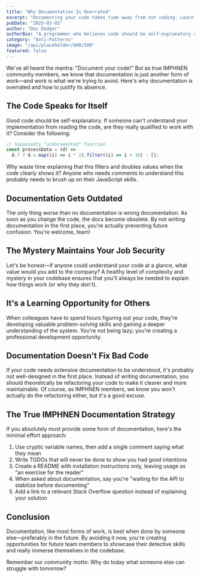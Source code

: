 ```yaml
---
title: "Why Documentation Is Overrated"
excerpt: "Documenting your code takes time away from not coding. Learn why future you (or someone else) should figure it out themselves."
pubDate: "2025-03-02"
author: "Doc Dodger"
authorBio: "A programmer who believes code should be self-explanatory and that the struggle of figuring things out builds character."
category: "Anti-Patterns"
image: "/api/placeholder/800/500"
featured: false
---
```


We've all heard the mantra: "Document your code!" But as true IMPHNEN community members, we know that documentation is just another form of work—and work is what we're trying to avoid. Here's why documentation is overrated and how to justify its absence.

## The Code Speaks for Itself

Good code should be self-explanatory. If someone can't understand your implementation from reading the code, are they really qualified to work with it? Consider the following:

```javascript
// Supposedly "undocumented" function
const processData = (d) =>
  d.f ? d.v.map((i) => i * 2).filter((i) => i > 10) : [];
```

Why waste time explaining that this filters and doubles values when the code clearly shows it? Anyone who needs comments to understand this probably needs to brush up on their JavaScript skills.

## Documentation Gets Outdated

The only thing worse than no documentation is wrong documentation. As soon as you change the code, the docs become obsolete. By not writing documentation in the first place, you're actually preventing future confusion. You're welcome, team!

## The Mystery Maintains Your Job Security

Let's be honest—if anyone could understand your code at a glance, what value would you add to the company? A healthy level of complexity and mystery in your codebase ensures that you'll always be needed to explain how things work (or why they don't).

## It's a Learning Opportunity for Others

When colleagues have to spend hours figuring out your code, they're developing valuable problem-solving skills and gaining a deeper understanding of the system. You're not being lazy; you're creating a professional development opportunity.

## Documentation Doesn't Fix Bad Code

If your code needs extensive documentation to be understood, it's probably not well-designed in the first place. Instead of writing documentation, you should theoretically be refactoring your code to make it clearer and more maintainable. Of course, as IMPHNEN members, we know you won't actually do the refactoring either, but it's a good excuse.

## The True IMPHNEN Documentation Strategy

If you absolutely must provide some form of documentation, here's the minimal effort approach:

1. Use cryptic variable names, then add a single comment saying what they mean
2. Write TODOs that will never be done to show you had good intentions
3. Create a README with installation instructions only, leaving usage as "an exercise for the reader"
4. When asked about documentation, say you're "waiting for the API to stabilize before documenting"
5. Add a link to a relevant Stack Overflow question instead of explaining your solution

## Conclusion

Documentation, like most forms of work, is best when done by someone else—preferably in the future. By avoiding it now, you're creating opportunities for future team members to showcase their detective skills and really immerse themselves in the codebase.

Remember our community motto: Why do today what someone else can struggle with tomorrow?
